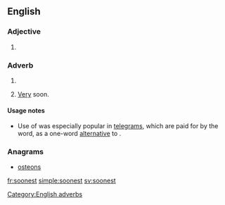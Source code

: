 ==English==

===Adjective===
{{head|en|adjective superlative form}}

# {{en-superlative of|soon}}

===Adverb===
{{head|en}}

# {{en-superlative of|soon}}
# {{context|informal|lang=en}} [[very|Very]] soon.{{rfex}}

====Usage notes====
* {{sense|very soon}} Use of {{term||soonest}} was especially popular in [[telegram]]s, which are paid for by the word, as a one-word [[alternative]] to {{soplink|as|soon|as|possible}}.

===Anagrams===
* [[osteons#English|osteons]]
[[Category:English adverbs]]
[[fr:soonest]]
[[simple:soonest]]
[[sv:soonest]]